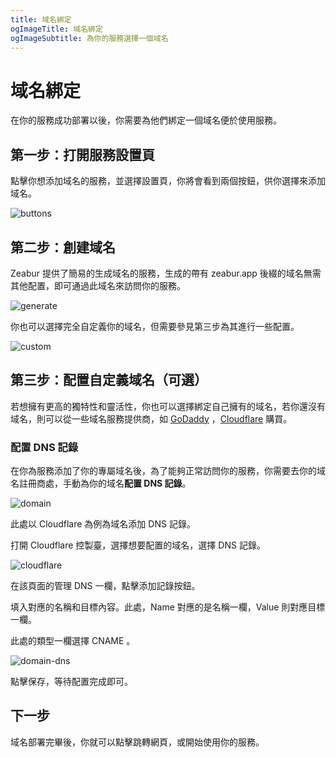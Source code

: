 ```yaml
---
title: 域名綁定
ogImageTitle: 域名綁定
ogImageSubtitle: 為你的服務選擇一個域名
---
```


# 域名綁定

在你的服務成功部署以後，你需要為他們綁定一個域名便於使用服務。

## 第一步：打開服務設置頁

點擊你想添加域名的服務，並選擇設置頁，你將會看到兩個按鈕，供你選擇來添加域名。

![buttons](/deploy/domain/buttons.zh-TW.jpg)

## 第二步：創建域名

Zeabur 提供了簡易的生成域名的服務，生成的帶有 zeabur.app 後綴的域名無需其他配置，即可通過此域名來訪問你的服務。

![generate](/deploy/domain/generate.zh-TW.jpg)

你也可以選擇完全自定義你的域名，但需要參見第三步為其進行一些配置。

![custom](/deploy/domain/custom.zh-TW.jpg)

## 第三步：配置自定義域名（可選）

若想擁有更高的獨特性和靈活性，你也可以選擇綁定自己擁有的域名，若你還沒有域名，則可以從一些域名服務提供商，如 [GoDaddy](https://www.godaddy.com) ，[Cloudflare](https://www.cloudflare.com) 購買。

### 配置 DNS 記錄

在你為服務添加了你的專屬域名後，為了能夠正常訪問你的服務，你需要去你的域名註冊商處，手動為你的域名**配置 DNS 記錄**。

![domain](/deploy/domain/domain.zh-CN.jpg)

此處以 Cloudflare 為例為域名添加 DNS 記錄。

打開 Cloudflare 控製臺，選擇想要配置的域名，選擇 DNS 記錄。

![cloudflare](/deploy/domain/cloudflare.zh-CN.jpg)

在該頁面的管理 DNS 一欄，點擊添加記錄按鈕。

填入對應的名稱和目標內容。此處，Name 對應的是名稱一欄，Value 則對應目標一欄。

此處的類型一欄選擇 CNAME 。

![domain-dns](/deploy/domain/domain-dns.zh-CN.jpg)

點擊保存，等待配置完成即可。

## 下一步

域名部署完畢後，你就可以點擊跳轉網頁，或開始使用你的服務。

